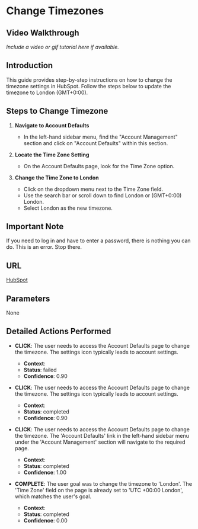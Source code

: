 # Change Timezones

## Video Walkthrough

*Include a video or gif tutorial here if available.*

## Introduction

This guide provides step-by-step instructions on how to change the timezone settings in HubSpot. Follow the steps below to update the timezone to London (GMT+0:00).

## Steps to Change Timezone

1. **Navigate to Account Defaults**
    - In the left-hand sidebar menu, find the "Account Management" section and click on "Account Defaults" within this section.

2. **Locate the Time Zone Setting**
    - On the Account Defaults page, look for the Time Zone option.

3. **Change the Time Zone to London**
    - Click on the dropdown menu next to the Time Zone field.
    - Use the search bar or scroll down to find London or (GMT+0:00) London.
    - Select London as the new timezone.

## Important Note

If you need to log in and have to enter a password, there is nothing you can do. This is an error. Stop there.

## URL

[HubSpot](https://app.hubspot.com/)

## Parameters

None

## Detailed Actions Performed

- **CLICK**: The user needs to access the Account Defaults page to change the timezone. The settings icon typically leads to account settings.
    - **Context**: 
    - **Status**: failed
    - **Confidence**: 0.90

- **CLICK**: The user needs to access the Account Defaults page to change the timezone. The settings icon typically leads to account settings.
    - **Context**: 
    - **Status**: completed
    - **Confidence**: 0.90

- **CLICK**: The user needs to access the Account Defaults page to change the timezone. The 'Account Defaults' link in the left-hand sidebar menu under the 'Account Management' section will navigate to the required page.
    - **Context**: 
    - **Status**: completed
    - **Confidence**: 1.00

- **COMPLETE**: The user goal was to change the timezone to 'London'. The 'Time Zone' field on the page is already set to 'UTC +00:00 London', which matches the user's goal.
    - **Context**: 
    - **Status**: completed
    - **Confidence**: 0.00